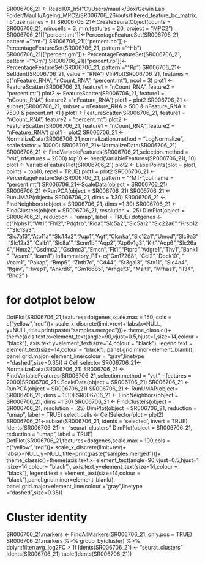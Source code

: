 SR006706_21 <- Read10X_h5("C:/Users/maulik/Box/Gewin Lab Folder/Maulik/Ageing_MPC2/SR006706_26/outs/filtered_feature_bc_matrix.h5",use.names = T)
SR006706_21<-CreateSeuratObject(counts = SR006706_21, min.cells = 3, min.features = 20, project = "MPC2") 
SR006706_21[["percent.mt"]]<-PercentageFeatureSet(SR006706_21, pattern ="^mt-") 
SR006706_21[["percent.hb"]]<-PercentageFeatureSet(SR006706_21, pattern ="^Hb") 
SR006706_21[["percent.gm"]]<-PercentageFeatureSet(SR006706_21, pattern ="^Gm") 
SR006706_21[["percent.rp"]]<-PercentageFeatureSet(SR006706_21, pattern ="^Rp")
SR006706_21<-SetIdent(SR006706_21, value = "RNA") 
VlnPlot(SR006706_21, features = c("nFeature_RNA", "nCount_RNA", "percent.mt"), ncol = 3) 
plot1 <- FeatureScatter(SR006706_21, feature1 = "nCount_RNA", feature2 = "percent.mt")
plot2 <- FeatureScatter(SR006706_21, feature1 = "nCount_RNA", feature2 ="nFeature_RNA") 
plot1 + plot2 
SR006706_21 <- subset(SR006706_21, subset = nFeature_RNA > 500 & nFeature_RNA < 7500 & percent.mt <1 ) 
plot1 <-FeatureScatter(SR006706_21, feature1 = "nCount_RNA", feature2 = "percent.mt")
plot2 <- FeatureScatter(SR006706_21, feature1 = "nCount_RNA", feature2 = "nFeature_RNA") 
plot1 + plot2 
SR006706_21 <- NormalizeData(SR006706_21,normalization.method = "LogNormalize", scale.factor = 10000)
SR006706_21<-NormalizeData(SR006706_21) 
SR006706_21 <- FindVariableFeatures(SR006706_21,selection.method = "vst", nfeatures = 2000) 
top10 <- head(VariableFeatures(SR006706_21), 10) 
plot1 <- VariableFeaturePlot(SR006706_21)
plot2 <- LabelPoints(plot = plot1, points = top10, repel = TRUE)
plot1 + plot2 
SR006706_21 <- PercentageFeatureSet(SR006706_21, pattern = "^MT-",col.name = "percent.mt") 
SR006706_21<-ScaleData(object = SR006706_21) 
SR006706_21 <-RunPCA(object = SR006706_21) 
SR006706_21 <- RunUMAP(object= SR006706_21, dims = 1:30) 
SR006706_21 <- FindNeighbors(object = SR006706_21, dims =1:30) 
SR006706_21 <- FindClusters(object = SR006706_21, resolution = .25) 
DimPlot(object = SR006706_21, reduction = "umap", label = TRUE)
dotgenes <-c("Nphs1","Wt1","Fhl2","Pdgfrb","Rida","Slc5a2","Slc5a12","Slc22a6","Hrsp12","Slc13a3",
             "Slc7a13","Atp11a","Slc14a2","Aqp1","Agt","Clcnka","Slc12a1","Umod","Slc9a3","Slc12a3","Calb1","Slc8a1","Scnn1b","Aqp2","Atp6v1g3","Kit","Aqp6","Slc26a4","Hmx2","Gsdmc2","Gsdmc3","Emcn","Flt1","Ptprc","Adgre1","Thy1","Bank1",
             "Vcam1","Icam1") 
Inflammatory_PT<-c("Gm17268", "Ccl2","Dock10", " Vcam1", "Pakap", "Bmp6",  "Zbtb7c", "Cd44", "St3gal3", "Stx11", "Slc4a4 ", "Itgav", "Hivep1", "Ankrd6",  "Gm16685",  "Arhgef3",  "Malt1",  "Mfhas1",  "Il34",  "Bnc2"  )

# for dotplot below 

DotPlot(SR006706_21,features=dotgenes,scale.max = 150, cols =
          c("yellow","red"))+ scale_x_discrete(limit=rev)+ labs(x=NULL,
                                                                y=NULL,title=print(paste("samples.merged")))+
  theme_classic()+
  theme(axis.text.x=element_text(angle=90,vjust=0.5,hjust=1,size=14,colour
                                 = "black"), axis.text.y=element_text(size=14,colour = "black"),
        legend.text = element_text(size=14,colour = "black"),
        panel.grid.minor=element_blank(), panel.grid.major=element_line(colour =
                                                                          "gray",linetype ="dashed",size=0.35))
# Cell selector 
SR006706_21<-NormalizeData(SR006706_21) 
SR006706_21 <- FindVariableFeatures(SR006706_21,selection.method = "vst", nfeatures = 2000)SR006706_21<-ScaleData(object = SR006706_21) 
SR006706_21 <-RunPCA(object = SR006706_21) 
SR006706_21 <- RunUMAP(object= SR006706_21, dims = 1:30) 
SR006706_21 <- FindNeighbors(object = SR006706_21, dims =1:30) 
SR006706_21 <- FindClusters(object = SR006706_21, resolution = .25) 
DimPlot(object = SR006706_21, reduction = "umap", label = TRUE)
select.cells <- CellSelector(plot = plot2)
SR006706_21<-subset(SR006706_21, idents = 'selected', invert = TRUE)
Idents(SR006706_21) <- "seurat_clusters"
DimPlot(object = SR006706_21, reduction = "umap", label = TRUE)
DotPlot(SR006706_21,features=dotgenes,scale.max = 100,cols =
          c("yellow","red"))+ scale_x_discrete(limit=rev)+ labs(x=NULL,y=NULL,title=print(paste("samples.merged")))+
  theme_classic()+theme(axis.text.x=element_text(angle=90,vjust=0.5,hjust=1,size=14,colour= "black"), axis.text.y=element_text(size=14,colour = "black"),
        legend.text = element_text(size=14,colour = "black"),panel.grid.minor=element_blank(), panel.grid.major=element_line(colour ="gray",linetype ="dashed",size=0.35))




# Cluster identity 

SR006706_21.markers <- FindAllMarkers(SR006706_21, only.pos = TRUE)
SR006706_21.markers %>%
  group_by(cluster) %>%
  dplyr::filter(avg_log2FC > 1)
Idents(SR006706_21) <- "seurat_clusters"
Idents(SR006706_21)
table(Idents(SR006706_21))

